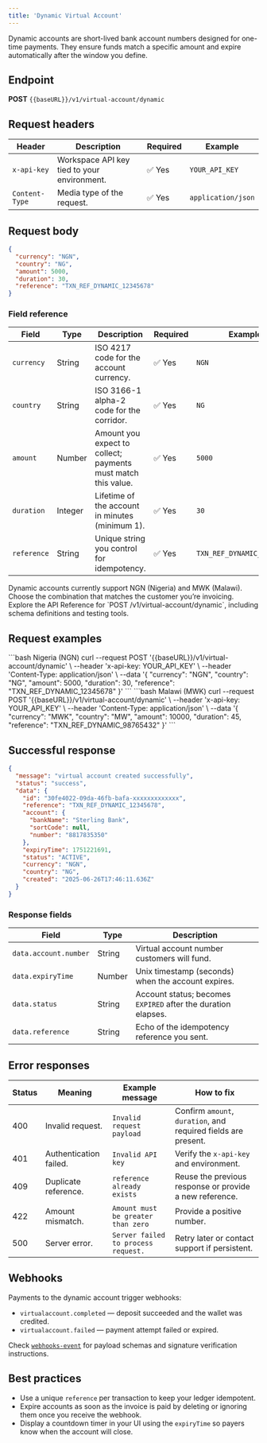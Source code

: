 ```yaml
---
title: 'Dynamic Virtual Account'
---
```


Dynamic accounts are short-lived bank account numbers designed for one-time payments. They ensure funds match a specific amount and expire automatically after the window you define.

## Endpoint

**POST** `{{baseURL}}/v1/virtual-account/dynamic`

## Request headers

| Header | Description | Required | Example |
|--------|-------------|----------|---------|
| `x-api-key` | Workspace API key tied to your environment. | ✅ Yes | `YOUR_API_KEY` |
| `Content-Type` | Media type of the request. | ✅ Yes | `application/json` |

## Request body

```json copy
{
  "currency": "NGN",
  "country": "NG",
  "amount": 5000,
  "duration": 30,
  "reference": "TXN_REF_DYNAMIC_12345678"
}
```

### Field reference

| Field | Type | Description | Required | Example |
|-------|------|-------------|----------|---------|
| `currency` | String | ISO 4217 code for the account currency. | ✅ Yes | `NGN` |
| `country` | String | ISO 3166-1 alpha-2 code for the corridor. | ✅ Yes | `NG` |
| `amount` | Number | Amount you expect to collect; payments must match this value. | ✅ Yes | `5000` |
| `duration` | Integer | Lifetime of the account in minutes (minimum 1). | ✅ Yes | `30` |
| `reference` | String | Unique string you control for idempotency. | ✅ Yes | `TXN_REF_DYNAMIC_12345678` |

<Callout type="info" emoji="ℹ️">
  Dynamic accounts currently support NGN (Nigeria) and MWK (Malawi). Choose the combination that matches the customer you’re invoicing.
</Callout>

<CardGroup cols={1}>
  <Card title="API Reference: Create Dynamic Virtual Account" icon="code" href="/virtual-account/create-dynamic-virtual-account">
    Explore the API Reference for `POST /v1/virtual-account/dynamic`, including schema definitions and testing tools.
  </Card>
</CardGroup>

## Request examples

<CodeGroup>
```bash Nigeria (NGN)
curl --request POST '{{baseURL}}/v1/virtual-account/dynamic' \
  --header 'x-api-key: YOUR_API_KEY' \
  --header 'Content-Type: application/json' \
  --data '{
    "currency": "NGN",
    "country": "NG",
    "amount": 5000,
    "duration": 30,
    "reference": "TXN_REF_DYNAMIC_12345678"
  }'
```
```bash Malawi (MWK)
curl --request POST '{{baseURL}}/v1/virtual-account/dynamic' \
  --header 'x-api-key: YOUR_API_KEY' \
  --header 'Content-Type: application/json' \
  --data '{
    "currency": "MWK",
    "country": "MW",
    "amount": 10000,
    "duration": 45,
    "reference": "TXN_REF_DYNAMIC_98765432"
  }'
```
</CodeGroup>

## Successful response

```json copy
{
  "message": "virtual account created successfully",
  "status": "success",
  "data": {
    "id": "30fe4022-09da-46fb-bafa-xxxxxxxxxxxxx",
    "reference": "TXN_REF_DYNAMIC_12345678",
    "account": {
      "bankName": "Sterling Bank",
      "sortCode": null,
      "number": "8817835350"
    },
    "expiryTime": 1751221691,
    "status": "ACTIVE",
    "currency": "NGN",
    "country": "NG",
    "created": "2025-06-26T17:46:11.636Z"
  }
}
```

### Response fields

| Field | Type | Description |
|-------|------|-------------|
| `data.account.number` | String | Virtual account number customers will fund. |
| `data.expiryTime` | Number | Unix timestamp (seconds) when the account expires. |
| `data.status` | String | Account status; becomes `EXPIRED` after the duration elapses. |
| `data.reference` | String | Echo of the idempotency reference you sent. |

## Error responses

| Status | Meaning | Example message | How to fix |
|--------|---------|-----------------|-----------|
| 400 | Invalid request. | `Invalid request payload` | Confirm `amount`, `duration`, and required fields are present. |
| 401 | Authentication failed. | `Invalid API key` | Verify the `x-api-key` and environment. |
| 409 | Duplicate reference. | `reference already exists` | Reuse the previous response or provide a new reference. |
| 422 | Amount mismatch. | `Amount must be greater than zero` | Provide a positive number. |
| 500 | Server error. | `Server failed to process request.` | Retry later or contact support if persistent. |

## Webhooks

Payments to the dynamic account trigger webhooks:

- `virtualaccount.completed` — deposit succeeded and the wallet was credited.
- `virtualaccount.failed` — payment attempt failed or expired.

Check [`webhooks-event`](/webhooks-event) for payload schemas and signature verification instructions.

## Best practices

- Use a unique `reference` per transaction to keep your ledger idempotent.
- Expire accounts as soon as the invoice is paid by deleting or ignoring them once you receive the webhook.
- Display a countdown timer in your UI using the `expiryTime` so payers know when the account will close.
